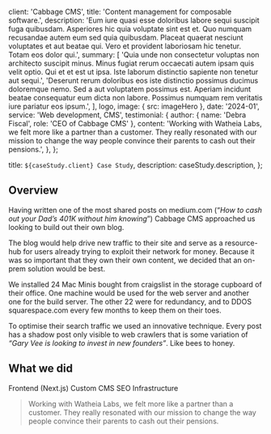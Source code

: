 
  client: 'Cabbage CMS',
  title: 'Content management for composable software.',
  description:
    'Eum iure quasi esse doloribus labore sequi suscipit fuga quibusdam. Asperiores hic quia voluptate sint est et. Quo numquam recusandae autem eum sed quia quibusdam. Placeat quaerat nesciunt voluptates et aut beatae qui. Vero et provident laboriosam hic tenetur. Totam eos dolor qui.',
  summary: [
    'Quia unde non consectetur voluptas non architecto suscipit minus. Minus fugiat rerum occaecati autem ipsam quis velit optio. Qui et et est ut ipsa. Iste laborum distinctio sapiente non tenetur aut sequi.',
    'Deserunt rerum doloribus eos iste distinctio possimus ducimus doloremque nemo. Sed a aut voluptatem possimus est. Aperiam incidunt beatae consequatur eum dicta non labore. Possimus numquam rem veritatis iure pariatur eos ipsum.',
  ],
  logo,
  image: { src: imageHero },
  date: '2024-01',
  service: 'Web development, CMS',
  testimonial: {
    author: { name: 'Debra Fiscal', role: 'CEO of Cabbage CMS' },
    content:
      'Working with Watheia Labs, we felt more like a partner than a customer. They really resonated with our mission to change the way people convince their parents to cash out their pensions.',
  },
};

  title: `${caseStudy.client} Case Study`,
  description: caseStudy.description,
};

## Overview

Having written one of the most shared posts on medium.com (“_How to cash out your Dad’s 401K without him knowing_”) Cabbage CMS approached us looking to build out their own blog.

The blog would help drive new traffic to their site and serve as a resource-hub for users already trying to exploit their network for money. Because it was so important that they own their own content, we decided that an on-prem solution would be best.

We installed 24 Mac Minis bought from craigslist in the storage cupboard of their office. One machine would be used for the web server and another one for the build server. The other 22 were for redundancy, and to DDOS squarespace.com every few months to keep them on their toes.

To optimise their search traffic we used an innovative technique. Every post has a shadow post only visible to web crawlers that is some variation of _“Gary Vee is looking to invest in new founders”_. Like bees to honey.

## What we did

<TagList>
  <TagListItem>Frontend (Next.js)</TagListItem>
  <TagListItem>Custom CMS</TagListItem>
  <TagListItem>SEO</TagListItem>
  <TagListItem>Infrastructure</TagListItem>
</TagList>

<Blockquote
  author={{ name: 'Debra Fiscal', role: 'CEO of Cabbage CMS' }}
  image={{ src: imageDebraFiscal }}
>
  Working with Watheia Labs, we felt more like a partner than a customer. They really resonated
  with our mission to change the way people convince their parents to cash out their pensions.
</Blockquote>

<StatList>
  <StatListItem value="25%" label="Less traffic" />
  <StatListItem value="10x" label="Page load times" />
  <StatListItem value="15%" label="Higher infra costs" />
  <StatListItem value="$1.2M" label="Legal fees" />
</StatList>
